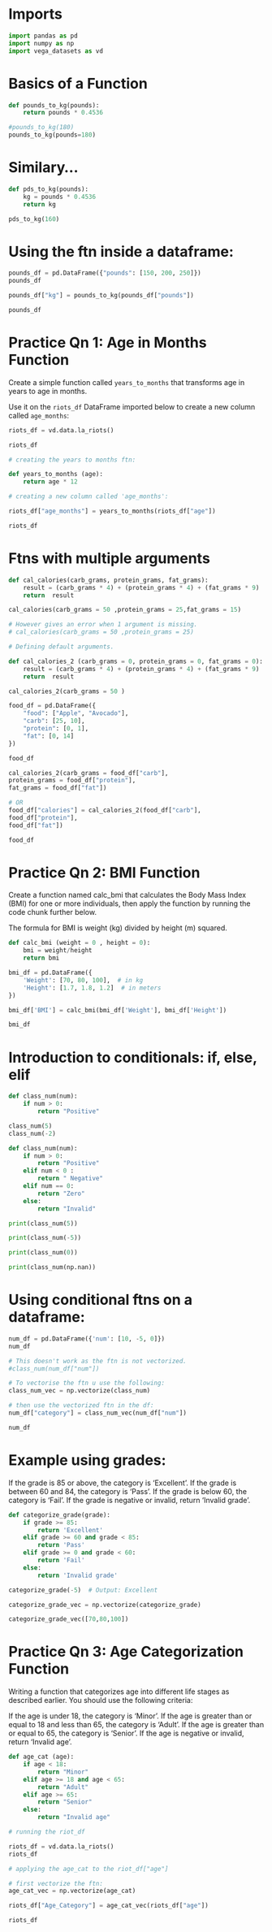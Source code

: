 # Imports 


```python

import pandas as pd 
import numpy as np 
import vega_datasets as vd

```

# Basics of a Function 


```python
def pounds_to_kg(pounds): 
    return pounds * 0.4536
```


```python
#pounds_to_kg(180)
pounds_to_kg(pounds=180)
```

# Similary...


```python
def pds_to_kg(pounds): 
    kg = pounds * 0.4536
    return kg
```


```python
pds_to_kg(160)
```

# Using the ftn inside a dataframe: 

```python

pounds_df = pd.DataFrame({"pounds": [150, 200, 250]})
pounds_df
```


```python
pounds_df["kg"] = pounds_to_kg(pounds_df["pounds"])

pounds_df
```

# Practice Qn 1:  Age in Months Function
Create a simple function called `years_to_months` that transforms age in years to age in months.

Use it on the `riots_df` DataFrame imported below to create a new column called `age_months`:

```python
riots_df = vd.data.la_riots()

riots_df
```

```python
# creating the years to months ftn: 

def years_to_months (age):
    return age * 12

```

```python
# creating a new column called 'age_months': 

riots_df["age_months"] = years_to_months(riots_df["age"])

riots_df
```

# Ftns with multiple arguments 


```python
def cal_calories(carb_grams, protein_grams, fat_grams): 
    result = (carb_grams * 4) + (protein_grams * 4) + (fat_grams * 9)
    return  result
```


```python
cal_calories(carb_grams = 50 ,protein_grams = 25,fat_grams = 15)
```


```python
# However gives an error when 1 argument is missing. 
# cal_calories(carb_grams = 50 ,protein_grams = 25) 

```

```python

# Defining default arguments.

def cal_calories_2 (carb_grams = 0, protein_grams = 0, fat_grams = 0): 
    result = (carb_grams * 4) + (protein_grams * 4) + (fat_grams * 9)
    return  result
```


```python
cal_calories_2(carb_grams = 50 )
```


```python
food_df = pd.DataFrame({
    "food": ["Apple", "Avocado"], 
    "carb": [25, 10],
    "protein": [0, 1], 
    "fat": [0, 14]
})

food_df
```


```python
cal_calories_2(carb_grams = food_df["carb"],
protein_grams = food_df["protein"],
fat_grams = food_df["fat"])

# OR 
food_df["calories"] = cal_calories_2(food_df["carb"],
food_df["protein"],
food_df["fat"])

food_df

```

# Practice Qn 2: BMI Function
Create a function named calc_bmi that calculates the Body Mass
 Index (BMI) for one or more individuals, 
 then apply the function by running the code chunk further below.

 The formula for BMI is weight (kg) divided by height (m) squared.

```python
def calc_bmi (weight = 0 , height = 0): 
    bmi = weight/height
    return bmi

```


```python
bmi_df = pd.DataFrame({
    'Weight': [70, 80, 100],  # in kg
    'Height': [1.7, 1.8, 1.2]  # in meters
})

bmi_df['BMI'] = calc_bmi(bmi_df['Weight'], bmi_df['Height'])

bmi_df
```

# Introduction to conditionals: if, else, elif 


```python
def class_num(num):
    if num > 0: 
        return "Positive"

class_num(5)
class_num(-2)
```


```python
def class_num(num):
    if num > 0: 
        return "Positive"
    elif num < 0 : 
        return " Negative"
    elif num == 0: 
        return "Zero"
    else: 
        return "Invalid"

print(class_num(5))

print(class_num(-5))

print(class_num(0))

print(class_num(np.nan))
```

# Using conditional ftns on a dataframe: 


```python
num_df = pd.DataFrame({'num': [10, -5, 0]})
num_df
```


```python
# This doesn't work as the ftn is not vectorized. 
#class_num(num_df["num"])
```


```python
# To vectorise the ftn u use the following: 
class_num_vec = np.vectorize(class_num)
```


```python
# then use the vectorized ftn in the df: 
num_df["category"] = class_num_vec(num_df["num"])

num_df
```

# Example using grades: 
If the grade is 85 or above, the category is ‘Excellent’.
If the grade is between 60 and 84, the category is ‘Pass’.
If the grade is below 60, the category is ‘Fail’.
If the grade is negative or invalid, return ‘Invalid grade’.


```python
def categorize_grade(grade):
    if grade >= 85:
        return 'Excellent'
    elif grade >= 60 and grade < 85:
        return 'Pass'
    elif grade >= 0 and grade < 60:
        return 'Fail'
    else:
        return 'Invalid grade'

categorize_grade(-5)  # Output: Excellent
```


```python
categorize_grade_vec = np.vectorize(categorize_grade)
```


```python
categorize_grade_vec([70,80,100])
```

# Practice Qn 3: Age Categorization Function
Writing a function that categorizes age into different life stages as
 described earlier. You should use the following criteria:

If the age is under 18, the category is ‘Minor’.
If the age is greater than or equal to 18 and less than 65, the category is ‘Adult’.
If the age is greater than or equal to 65, the category is ‘Senior’.
If the age is negative or invalid, return ‘Invalid age’.


```python
def age_cat (age):
    if age < 18: 
        return "Minor"
    elif age >= 18 and age < 65: 
        return "Adult"
    elif age >= 65: 
        return "Senior"
    else: 
        return "Invalid age"
```


```python
# running the riot_df 

riots_df = vd.data.la_riots()
riots_df

```


```python
# applying the age_cat to the riot_df["age"]

# first vectorize the ftn: 
age_cat_vec = np.vectorize(age_cat)

riots_df["Age_Category"] = age_cat_vec(riots_df["age"])

riots_df
```